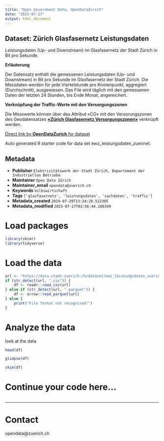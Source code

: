 ```yaml
---
title: "Open Government Data, OpenDataZurich"
date: "2025-07-27"
output: html_document
---
```


## Dataset: Zürich Glasfasernetz Leistungsdaten

Leistungsdaten (Up- und Downstream) im Glasfasernetz der Stadt Zürich in Bit pro Sekunde.

**Erläuterung**

Der Datensatz enthält die gemessenen Leistungsdaten (Up- und Downstream) in Bit pro Sekunde im Glasfasernetz der Stadt Zürich. Die Messdaten werden für jede Viertelstunde pro Knotenpunkt, aggregiert (Durchschnitt), ausgewiesen.  Das File wird täglich mit den gemessenen Daten der letzten 24 Stunden, bis Ende Monat, angereichert. 

**Verknüpfung der Traffic-Werte mit den Versorgungszonen**

Die Messwerte können über das Attribut «CO» mit den Versorungszonen des Geodatensatzes [**«Zürich Glasfasernetz Versorgungszonen»**](https://data.stadt-zuerich.ch/dataset/ewz_gebiete_zuerinet) verknüpft werden.

[]()



[Direct link by **OpenDataZurich** for dataset](https://data.stadt-zuerich.ch/dataset/ewz_leistungsdaten_zuerinet)

Auto generated R starter code for data set ewz_leistungsdaten_zuerinet.

## Metadata

- **Publisher** `Elektrizitätswerk der Stadt Zürich, Departement der Industriellen Betriebe`
- **Maintainer** `Open Data Zürich`
- **Maintainer_email** `opendata@zuerich.ch`
- **Keywords** `​​Volks​­wirt​­schaft`
- **Tags** `['glasfasernetz', 'leistungsdaten', 'sachdaten', 'traffic']`
- **Metadata_created** `2019-07-29T13:24:28.512305`
- **Metadata_modified** `2025-07-27T02:56:44.186349`


# Load packages

```r
library(skimr)
library(tidyverse)
```

# Load the data

```r
url <- "https://data.stadt-zuerich.ch/dataset/ewz_leistungsdaten_zuerinet/download/zuerinet_leistungsdaten_2023-07.csv"
if (str_detect(url, ".csv")) {
    df <- readr::read_csv(url)
} else if (str_detect(url, ".parquet")) {
    df <- arrow::read_parquet(url)
} else {
    print("File format not recognised!")
}
```

# Analyze the data

look at the data
```r
head(df)
```

```r
glimpse(df)
```

```r
skim(df)
```

# Continue your code here...

```r

```

------------------------------------------------------------------------

# Contact

opendata@zuerich.ch
